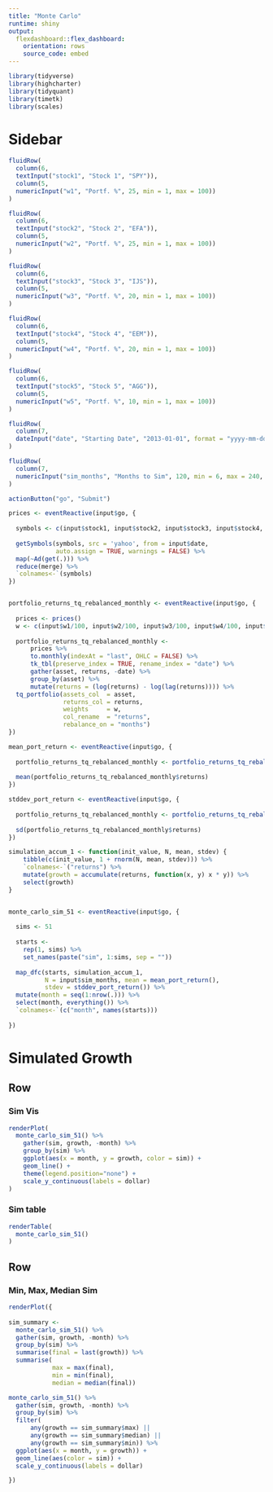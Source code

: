 ```yaml
---
title: "Monte Carlo"
runtime: shiny
output:
  flexdashboard::flex_dashboard:
    orientation: rows
    source_code: embed
---
```



```r
library(tidyverse)
library(highcharter)
library(tidyquant)
library(timetk)
library(scales)
```

Sidebar {.sidebar}
=====================================
  
```r

fluidRow(
  column(6,
  textInput("stock1", "Stock 1", "SPY")),
  column(5,
  numericInput("w1", "Portf. %", 25, min = 1, max = 100))
)  

fluidRow(
  column(6,
  textInput("stock2", "Stock 2", "EFA")),
  column(5,
  numericInput("w2", "Portf. %", 25, min = 1, max = 100))
)

fluidRow(
  column(6,
  textInput("stock3", "Stock 3", "IJS")),
  column(5,
  numericInput("w3", "Portf. %", 20, min = 1, max = 100))
)

fluidRow(
  column(6,
  textInput("stock4", "Stock 4", "EEM")),
  column(5,
  numericInput("w4", "Portf. %", 20, min = 1, max = 100))
)

fluidRow(
  column(6,
  textInput("stock5", "Stock 5", "AGG")),
  column(5,
  numericInput("w5", "Portf. %", 10, min = 1, max = 100))
)

fluidRow(
  column(7,
  dateInput("date", "Starting Date", "2013-01-01", format = "yyyy-mm-dd"))
)

fluidRow(
  column(7,
  numericInput("sim_months", "Months to Sim", 120, min = 6, max = 240, step = 6))
)

actionButton("go", "Submit")
```


```r
prices <- eventReactive(input$go, {
  
  symbols <- c(input$stock1, input$stock2, input$stock3, input$stock4, input$stock5)
  
  getSymbols(symbols, src = 'yahoo', from = input$date, 
             auto.assign = TRUE, warnings = FALSE) %>% 
  map(~Ad(get(.))) %>% 
  reduce(merge) %>%
  `colnames<-`(symbols)
})


portfolio_returns_tq_rebalanced_monthly <- eventReactive(input$go, {
  
  prices <- prices()
  w <- c(input$w1/100, input$w2/100, input$w3/100, input$w4/100, input$w5/100)
  
  portfolio_returns_tq_rebalanced_monthly <- 
      prices %>% 
      to.monthly(indexAt = "last", OHLC = FALSE) %>% 
      tk_tbl(preserve_index = TRUE, rename_index = "date") %>%
      gather(asset, returns, -date) %>% 
      group_by(asset) %>%  
      mutate(returns = (log(returns) - log(lag(returns)))) %>%
  tq_portfolio(assets_col  = asset, 
               returns_col = returns,
               weights     = w,
               col_rename  = "returns",
               rebalance_on = "months")
})

mean_port_return <- eventReactive(input$go, {
  
  portfolio_returns_tq_rebalanced_monthly <- portfolio_returns_tq_rebalanced_monthly()
  
  mean(portfolio_returns_tq_rebalanced_monthly$returns)
})

stddev_port_return <- eventReactive(input$go, {
  
  portfolio_returns_tq_rebalanced_monthly <- portfolio_returns_tq_rebalanced_monthly()
  
  sd(portfolio_returns_tq_rebalanced_monthly$returns)
})

simulation_accum_1 <- function(init_value, N, mean, stdev) {
    tibble(c(init_value, 1 + rnorm(N, mean, stdev))) %>% 
    `colnames<-`("returns") %>%
    mutate(growth = accumulate(returns, function(x, y) x * y)) %>% 
    select(growth)
}


monte_carlo_sim_51 <- eventReactive(input$go, { 
  
  sims <- 51
  
  starts <- 
    rep(1, sims) %>%
    set_names(paste("sim", 1:sims, sep = ""))
  
  map_dfc(starts, simulation_accum_1,
          N = input$sim_months, mean = mean_port_return(), 
          stdev = stddev_port_return()) %>% 
  mutate(month = seq(1:nrow(.))) %>% 
  select(month, everything()) %>% 
  `colnames<-`(c("month", names(starts)))
  
})

```

Simulated Growth
=====================================  

Row {data-height=600, .tabset}
-----------------------------------------------------------------------

### Sim Vis

```r
renderPlot(
  monte_carlo_sim_51() %>% 
    gather(sim, growth, -month) %>% 
    group_by(sim) %>% 
    ggplot(aes(x = month, y = growth, color = sim)) + 
    geom_line() +
    theme(legend.position="none") +
    scale_y_continuous(labels = dollar)
)
```


### Sim table

```r
renderTable(
  monte_carlo_sim_51()
)

```

Row {.tabset .tabset-fade}
-------------------------------------


### Min, Max, Median Sim

```r
renderPlot({
 
sim_summary <- 
  monte_carlo_sim_51() %>% 
  gather(sim, growth, -month) %>% 
  group_by(sim) %>% 
  summarise(final = last(growth)) %>% 
  summarise(
            max = max(final), 
            min = min(final),
            median = median(final))

monte_carlo_sim_51() %>% 
  gather(sim, growth, -month) %>% 
  group_by(sim) %>%
  filter(
      any(growth == sim_summary$max) || 
      any(growth == sim_summary$median) ||
      any(growth == sim_summary$min)) %>% 
  ggplot(aes(x = month, y = growth)) + 
  geom_line(aes(color = sim)) + 
  scale_y_continuous(labels = dollar)

})
```